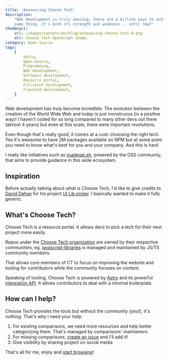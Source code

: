 ```yaml
---
title: 'Announcing Choose Tech'
description:
    "Web development is truly amazing; there are a billion ways to achieve the
    same thing. It's both its strength and weakness... until now?"
thumbnail:
    url: /images/content/en/blog/announcing-choose-tech-0.png
    alt: Choose Tech OpenGraph image.
category: Open-Source
tags:
    [
        Astro,
        Open-Source,
        Programming,
        Web development,
        Software development,
        Resource portal,
        Fullstack development,
        Frontend development,
    ]
---
```


Web development has truly become incredible. The evolution between the creation
of the World Wide Web and today is just monstruous (in a positive way)! I
haven't coded for so long compared to many other devs out there (almost 4 years)
but even at this scale, there were important revolutions.

Even though that's really good, it comes at a cost: choosing the right tech. Yes
it's awesome to have 2M packages available on NPM but at some point you need to
know what's best for you and your company. And _this_ is hard.

I really like initiatives such as [roadmap.sh](https://roadmap.sh/), powered by
the OSS community, that aims to provide guidance in this wide ecosystem.

## Inspiration

Before actually talking about what is Choose Tech, I'd like to give credits to
[David Dahan](https://david-dahan.com/) for his project
[UI Lib picker](https://ui-libs.vercel.app/). I basically wanted to make it
fully generic.

## What's Choose Tech?

Choose Tech is a resource portal. It allows devs to pick a tech for their next
project more easily.

Repos under the [Choose Tech organization](https://github.com/choose-tech) are
owned by their respective communities, eg.
[javascript-libraries](https://github.com/choose-tech/javascript-libraries) is
managed and maintained by JS/TS community members.

That allows core members of CT to focus on improving the website and tooling for
contributors while the community focuses on content.

Speaking of tooling, Choose Tech is powered by [Astro](https://astro.build) and
its powerful
[integration API](https://docs.astro.build/en/reference/integrations-reference/).
It allows contributors to deal with a minimal boilerplate.

## How can I help?

Choose Tech provides the tools but without the community (you!), it's nothing.
That's why I need your help:

1. For existing comparisons, we need more resources and help better categorizing
   them. That's managed by comparisons' maintainers
2. For missing comparisons,
   [create an issue](https://github.com/choose-tech/choose-tech/issues/new/choose)
   and I'll add it!
3. Give visibility by sharing project on social media

That's all for me, enjoy and
[start browsing](https://choose-tech.com/#comparisons)!
